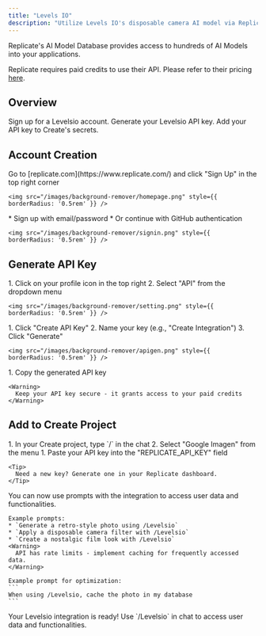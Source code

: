 ```yaml
---
title: "Levels IO"
description: "Utilize Levels IO's disposable camera AI model via Replicate's AI model database"
---
```


Replicate's AI Model Database provides access to hundreds of AI Models into your applications.

<Warning> Replicate requires paid credits to use their API. Please refer to their pricing [here](https://replicate.com/pricing#public-models).</Warning>
## Overview

<CardGroup cols={2}>
  <Card title="Create Account" icon="user">
    Sign up for a Levelsio account.
  </Card>
  <Card title="Get API Key" icon="key">
    Generate your Levelsio API key.
  </Card>
  <Card title="Connect to Create" icon="plug">
    Add your API key to Create's secrets.
  </Card>
</CardGroup>

## Account Creation

<Steps>
  <Step title="Visit Replicate's Website">
    Go to [replicate.com](https://www.replicate.com/) and click "Sign Up" in the top right corner
    
    <img src="/images/background-remover/homepage.png" style={{ borderRadius: '0.5rem' }} />
  </Step>

  <Step title="Choose Signup Method">
    * Sign up with email/password
    * Or continue with GitHub authentication

    <img src="/images/background-remover/signin.png" style={{ borderRadius: '0.5rem' }} />
  </Step>
</Steps>

## Generate API Key

<Steps>
  <Step title="Access API Settings">
    1. Click on your profile icon in the top right
    2. Select "API" from the dropdown menu
    
    <img src="/images/background-remover/setting.png" style={{ borderRadius: '0.5rem' }} />
  </Step>

  <Step title="Create New API Key">
    1. Click "Create API Key"
    2. Name your key (e.g., "Create Integration")
    3. Click "Generate"
    
    <img src="/images/background-remover/apigen.png" style={{ borderRadius: '0.5rem' }} />
  </Step>

  <Step title="Copy Your Key">
    1. Copy the generated API key
    
    <Warning>
      Keep your API key secure - it grants access to your paid credits
    </Warning>
  </Step>
</Steps>

## Add to Create Project

<Steps>
  <Step title="Add the integration">
    1. In your Create project, type `/` in the chat 
    2. Select "Google Imagen" from the menu
  </Step>

  <Step title="Add your API key">
    1. Paste your API key into the "REPLICATE_API_KEY" field
    
    <Tip>
      Need a new key? Generate one in your Replicate dashboard.
    </Tip>
  </Step>

  <Step title="Start Using">
    You can now use prompts with the integration to access user data and functionalities.

    Example prompts:
    * `Generate a retro-style photo using /Levelsio`
    * `Apply a disposable camera filter with /Levelsio`
    * `Create a nostalgic film look with /Levelsio`
    <Warning>
      API has rate limits - implement caching for frequently accessed data.
    </Warning>

    Example prompt for optimization:
    ```
    When using /Levelsio, cache the photo in my database
    ```
  </Step>
</Steps>

<Note type="success">
  Your Levelsio integration is ready! Use `/Levelsio` in chat to access user data and functionalities.
</Note>
